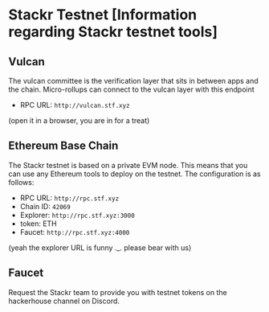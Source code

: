 # Stackr Testnet [Information regarding Stackr testnet tools]

## Vulcan

The vulcan committee is the verification layer that sits in between apps and the chain.
Micro-rollups can connect to the vulcan layer with this endpoint

- RPC URL: `http://vulcan.stf.xyz`

(open it in a browser, you are in for a treat)

## Ethereum Base Chain

The Stackr testnet is based on a private EVM node. This means that you can use any Ethereum tools to deploy on the testnet. The configuration is as follows:

- RPC URL: `http://rpc.stf.xyz`
- Chain ID: `42069`
- Explorer: `http://rpc.stf.xyz:3000`
- token: ETH
- Faucet: `http://rpc.stf.xyz:4000`

(yeah the explorer URL is funny .\_. please bear with us)

## Faucet

Request the Stackr team to provide you with testnet tokens on the hackerhouse channel on Discord.
